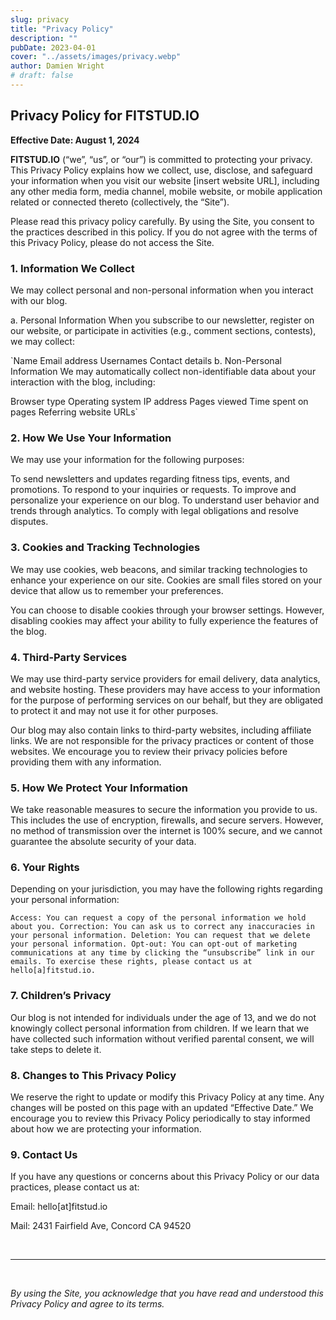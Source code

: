 ```yaml
---
slug: privacy
title: "Privacy Policy"
description: ""
pubDate: 2023-04-01
cover: "../assets/images/privacy.webp"
author: Damien Wright
# draft: false
---
```


## Privacy Policy for FITSTUD.IO

**Effective Date: August 1, 2024**

**FITSTUD.IO** (“we”, “us”, or “our”) is committed to protecting your privacy. This Privacy Policy explains how we collect, use, disclose, and safeguard your information when you visit our website [insert website URL], including any other media form, media channel, mobile website, or mobile application related or connected thereto (collectively, the “Site”).

Please read this privacy policy carefully. By using the Site, you consent to the practices described in this policy. If you do not agree with the terms of this Privacy Policy, please do not access the Site.

### 1. Information We Collect
We may collect personal and non-personal information when you interact with our blog.

a. Personal Information
When you subscribe to our newsletter, register on our website, or participate in activities (e.g., comment sections, contests), we may collect:

`Name
Email address
Usernames
Contact details
b. Non-Personal Information
We may automatically collect non-identifiable data about your interaction with the blog, including:

Browser type
Operating system
IP address
Pages viewed
Time spent on pages
Referring website URLs`

### 2. How We Use Your Information

We may use your information for the following purposes:

To send newsletters and updates regarding fitness tips, events, and promotions.
To respond to your inquiries or requests.
To improve and personalize your experience on our blog.
To understand user behavior and trends through analytics.
To comply with legal obligations and resolve disputes.

### 3. Cookies and Tracking Technologies

We may use cookies, web beacons, and similar tracking technologies to enhance your experience on our site. Cookies are small files stored on your device that allow us to remember your preferences.

You can choose to disable cookies through your browser settings. However, disabling cookies may affect your ability to fully experience the features of the blog.

### 4. Third-Party Services

We may use third-party service providers for email delivery, data analytics, and website hosting. These providers may have access to your information for the purpose of performing services on our behalf, but they are obligated to protect it and may not use it for other purposes.

Our blog may also contain links to third-party websites, including affiliate links. We are not responsible for the privacy practices or content of those websites. We encourage you to review their privacy policies before providing them with any information.

### 5. How We Protect Your Information

We take reasonable measures to secure the information you provide to us. This includes the use of encryption, firewalls, and secure servers. However, no method of transmission over the internet is 100% secure, and we cannot guarantee the absolute security of your data.

### 6. Your Rights

Depending on your jurisdiction, you may have the following rights regarding your personal information:

`Access: You can request a copy of the personal information we hold about you.
Correction: You can ask us to correct any inaccuracies in your personal information.
Deletion: You can request that we delete your personal information.
Opt-out: You can opt-out of marketing communications at any time by clicking the “unsubscribe” link in our emails.
To exercise these rights, please contact us at hello[a]fitstud.io.`

### 7. Children’s Privacy

Our blog is not intended for individuals under the age of 13, and we do not knowingly collect personal information from children. If we learn that we have collected such information without verified parental consent, we will take steps to delete it.

### 8. Changes to This Privacy Policy

We reserve the right to update or modify this Privacy Policy at any time. Any changes will be posted on this page with an updated “Effective Date.” We encourage you to review this Privacy Policy periodically to stay informed about how we are protecting your information.

### 9. Contact Us

If you have any questions or concerns about this Privacy Policy or our data practices, please contact us at:

Email: hello[at]fitstud.io

Mail: 2431 Fairfield Ave, Concord CA 94520

&nbsp;

---

&nbsp;

*By using the Site, you acknowledge that you have read and understood this Privacy Policy and agree to its terms.*
